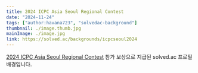 ```yaml
---
title: 2024 ICPC Asia Seoul Regional Contest
date: "2024-11-24"
tags: ["author:havana723", "solvedac-background"]
thumbnail: ./image.thumb.jpg
mainImage: ./image.jpg
link: https://solved.ac/backgrounds/icpcseoul2024
---
```


[2024 ICPC Asia Seoul Regional Contest](https://icpckorea.org/2024-seoul/regional) 참가 보상으로 지급된 solved.ac 프로필 배경입니다.
